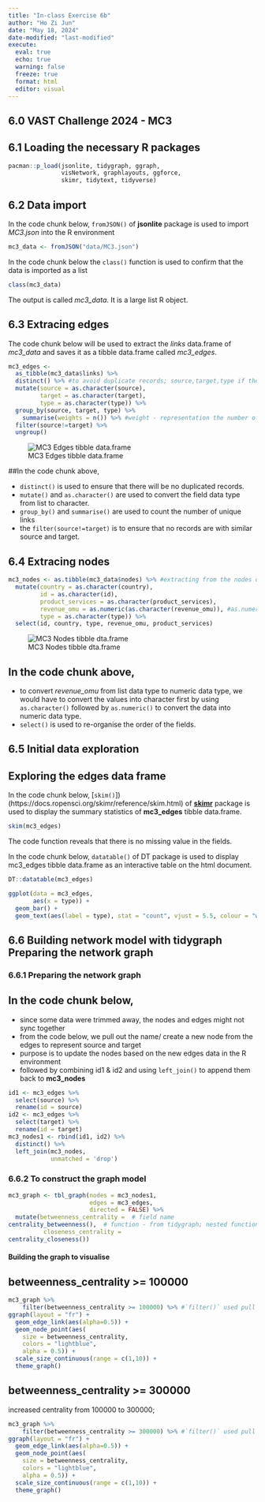 ```yaml
---
title: "In-class Exercise 6b"
author: "Ho Zi Jun"
date: "May 18, 2024"
date-modified: "last-modified"
execute:
  eval: true
  echo: true
  warning: false
  freeze: true
  format: html
  editor: visual
---
```


## [6.0]{style="colour:grey"} VAST Challenge 2024 - MC3

## [6.1]{style="colour:grey"} Loading the necessary R packages

```r
pacman::p_load(jsonlite, tidygraph, ggraph,
               visNetwork, graphlayouts, ggforce,
               skimr, tidytext, tidyverse)
```

## [6.2]{style="colour:grey"} Data import

In the code chunk below, `fromJSON()` of **jsonlite** package is used to import *MC3.json* into the R environment

```r
mc3_data <- fromJSON("data/MC3.json")
```

In the code chunk below the `class()` function is used to confirm that the data is imported as a list

```r
class(mc3_data)
```

The output is called *mc3_data*. It is a large list R object.

## [6.3]{style="colour:grey"} Extracing edges

The code chunk below will be used to extract the *links* data.frame of *mc3_data* and saves it as a tibble data.frame called *mc3_edges*.

```r
mc3_edges <-
  as_tibble(mc3_data$links) %>%
  distinct() %>% #to avoid duplicate records; source,target,type if they are the same will be treated as duplicates and kept as one
  mutate(source = as.character(source),
         target = as.character(target),
         type = as.character(type)) %>%
  group_by(source, target, type) %>%
    summarise(weights = n()) %>% #weight - representation the number of linkages
  filter(source!=target) %>%
  ungroup()
```

![MC3 Edges tibble data.frame](mc3edges.png)

::: callout-note
##In the code chunk above,

-   `distinct()` is used to ensure that there will be no duplicated records.
-   `mutate()` and `as.character()` are used to convert the field data type from list to character.
-   `group_by()` and `summarise()` are used to count the number of unique links
-   the `filter(source!=target)` is to ensure that no records are with similar source and target.
:::

## [6.4]{style="colour:grey"} Extracing nodes

```r
mc3_nodes <- as.tibble(mc3_data$nodes) %>% #extracting from the nodes data.frame
  mutate(country = as.character(country),
         id = as.character(id),
         product_services = as.character(product_services),
         revenue_omu = as.numeric(as.character(revenue_omu)), #as.numeric() since revenue should be processed as number to be able to do statistical analysis such as average
         type = as.character(type)) %>%
  select(id, country, type, revenue_omu, product_services)
```

![MC3 Nodes tibble dta.frame](mc3nodes.png)

::: callout-note
##  In the code chunk above,

-   to convert *revenue_omu* from list data type to numeric data type, we would have to convert the values into character first by using `as.character()` followed by `as.numeric()` to convert the data into numeric data type.
-   `select()` is used to re-organise the order of the fields.
:::

## [6.5]{style="colour:grey"} Initial data exploration

## Exploring the edges data frame

In the code chunk below, \[`skim()`\])(https://docs.ropensci.org/skimr/reference/skim.html) of [**skimr**](https://docs.ropensci.org/skimr/reference/index.html) package is used to display the summary statistics of **mc3_edges** tibble data.frame.

```r
skim(mc3_edges)
```

The code function reveals that there is no missing value in the fields.

In the code chunk below, `datatable()` of DT package is used to display mc3_edges tibble data.frame as an interactive table on the html document.

```r
DT::datatable(mc3_edges)
```

```r
ggplot(data = mc3_edges,
       aes(x = type)) +
  geom_bar() +
  geom_text(aes(label = type), stat = "count", vjust = 5.5, colour = "white")
```

## [6.6]{style="colour:grey"} Building network model with tidygraph Preparing the network graph

### [6.6.1]{style="colour:grey"} Preparing the network graph

::: callout-note
## In the code chunk below,

-   since some data were trimmed away, the nodes and edges might not sync together
-   from the code below, we pull out the name/ create a new node from the edges to represent source and target
-   purpose is to update the nodes based on the new edges data in the R environment
-   followed by combining id1 & id2 and using `left_join()` to append them back to **mc3_nodes**
:::

```r
id1 <- mc3_edges %>%
  select(source) %>%
  rename(id = source)
id2 <- mc3_edges %>%
  select(target) %>%
  rename(id = target)
mc3_nodes1 <- rbind(id1, id2) %>%
  distinct() %>%
  left_join(mc3_nodes,
            unmatched = 'drop')
```

### [6.6.2]{style="colour:grey"} To construct the graph model

```r
mc3_graph <- tbl_graph(nodes = mc3_nodes1,
                       edges = mc3_edges,
                       directed = FALSE) %>%
  mutate(betweenness_centrality =  # field name
centrality_betweenness(),  # function - from tidygraph; nested function within the graph
          closeness_centrality =
centrality_closeness())
```

#### Building the graph to visualise

::: panel-tabset
## betweenness_centrality \>= 100000

```r
mc3_graph %>%
    filter(betweenness_centrality >= 100000) %>% #`filter()` used pull out nodes with betweenness centrality greater than 100000 OR 300000 to avoid graph being too cluttered.
ggraph(layout = "fr") +
  geom_edge_link(aes(alpha=0.5)) +
  geom_node_point(aes(
    size = betweenness_centrality,
    colors = "lightblue",
    alpha = 0.5)) +
  scale_size_continuous(range = c(1,10)) +
  theme_graph()
```

## betweenness_centrality \>= 300000

increased centrality from 100000 to 300000;

```r
mc3_graph %>%
    filter(betweenness_centrality >= 300000) %>% #`filter()` used pull out nodes with betweenness centrality greater than 100000 OR 300000 to avoid graph being too cluttered.
ggraph(layout = "fr") +
  geom_edge_link(aes(alpha=0.5)) +
  geom_node_point(aes(
    size = betweenness_centrality,
    colors = "lightblue",
    alpha = 0.5)) +
  scale_size_continuous(range = c(1,10)) +
  theme_graph()
```
:::
